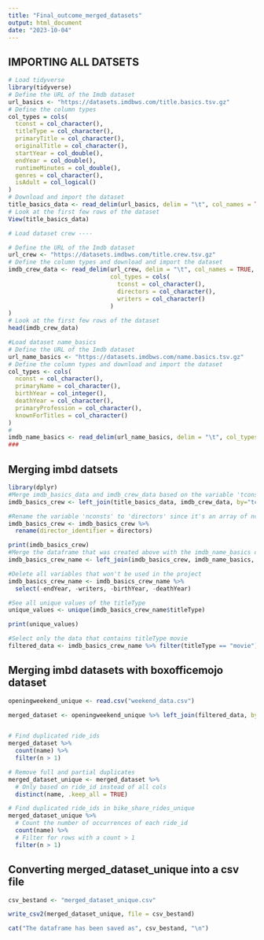 ```yaml
---
title: "Final_outcome_merged_datasets"
output: html_document
date: "2023-10-04"
---
```

## IMPORTING ALL DATSETS

```r
# Load tidyverse
library(tidyverse)
# Define the URL of the Imdb dataset
url_basics <- "https://datasets.imdbws.com/title.basics.tsv.gz"
# Define the column types
col_types = cols(
  tconst = col_character(),
  titleType = col_character(),
  primaryTitle = col_character(),
  originalTitle = col_character(),
  startYear = col_double(),
  endYear = col_double(),
  runtimeMinutes = col_double(),
  genres = col_character(),
  isAdult = col_logical()
)
# Download and import the dataset
title_basics_data <- read_delim(url_basics, delim = "\t", col_names = TRUE, col_types = col_types)
# Look at the first few rows of the dataset
View(title_basics_data)

# Load dataset crew ---- 

# Define the URL of the Imdb dataset
url_crew <- "https://datasets.imdbws.com/title.crew.tsv.gz"
# Define the column types and download and import the dataset
imdb_crew_data <- read_delim(url_crew, delim = "\t", col_names = TRUE,
                             col_types = cols(
                               tconst = col_character(),
                               directors = col_character(),
                               writers = col_character()
                             )
)
# Look at the first few rows of the dataset
head(imdb_crew_data)

#Load dataset name_basics 
# Define the URL of the Imdb dataset
url_name_basics <- "https://datasets.imdbws.com/name.basics.tsv.gz"
# Define the column types and download and import the dataset
col_types <- cols(
  nconst = col_character(),
  primaryName = col_character(),
  birthYear = col_integer(),
  deathYear = col_character(),
  primaryProfession = col_character(),
  knownForTitles = col_character()
)
# 
imdb_name_basics <- read_delim(url_name_basics, delim = "\t", col_types = col_types)
###
```
## Merging imbd datsets

```R
library(dplyr)
#Merge imdb_basics_data and imdb_crew_data based on the variable 'tconst'
imdb_basics_crew <- left_join(title_basics_data, imdb_crew_data, by="tconst")

#Rename the variable 'nconsts' to 'directors' since it's an array of nconsts
imdb_basics_crew <- imdb_basics_crew %>%
  rename(director_identifier = directors)

print(imdb_basics_crew)
#Merge the dataframe that was created above with the imdb_name_basics data
imdb_basics_crew_name <- left_join(imdb_basics_crew, imdb_name_basics, by = c ("director_identifier" = "nconst"))

#Delete all variables that won't be used in the project
imdb_basics_crew_name <- imdb_basics_crew_name %>%
  select(-endYear, -writers, -birthYear, -deathYear)

#See all unique values of the titleType
unique_values <- unique(imdb_basics_crew_name$titleType)

print(unique_values)

#Select only the data that contains titleType movie
filtered_data <- imdb_basics_crew_name %>% filter(titleType == "movie")
```

## Merging imbd datasets with boxofficemojo dataset

```r
openingweekend_unique <- read.csv("weekend_data.csv")

merged_dataset <- openingweekend_unique %>% left_join(filtered_data, by = c("name" = "primaryTitle"))


# Find duplicated ride_ids
merged_dataset %>% 
  count(name) %>% 
  filter(n > 1)

# Remove full and partial duplicates
merged_dataset_unique <- merged_dataset %>%
  # Only based on ride_id instead of all cols
  distinct(name, .keep_all = TRUE)

# Find duplicated ride_ids in bike_share_rides_unique
merged_dataset_unique %>%
  # Count the number of occurrences of each ride_id
  count(name) %>%
  # Filter for rows with a count > 1
  filter(n > 1)
```
## Converting merged_dataset_unique into a csv file
```r
csv_bestand <- "merged_dataset_unique.csv"

write_csv2(merged_dataset_unique, file = csv_bestand)

cat("The dataframe has been saved as", csv_bestand, "\n")
```
